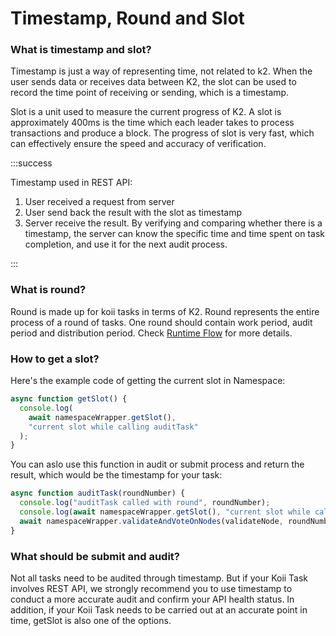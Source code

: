 # Timestamp, Round and Slot

### What is timestamp and slot?

Timestamp is just a way of representing time, not related to k2. When the user sends data or receives data between K2, the slot can be used to record the time point of receiving or sending, which is a timestamp.

Slot is a unit used to measure the current progress of K2. A slot is approximately 400ms is the time which each leader takes to process transactions and produce a block. The progress of slot is very fast, which can effectively ensure the speed and accuracy of verification.

:::success

Timestamp used in REST API:

1. User received a request from server
2. User send back the result with the slot as timestamp
3. Server receive the result. By verifying and comparing whether there is a timestamp, the server can know the specific time and time spent on task completion, and use it for the next audit process.

:::


### What is round?

Round is made up for koii tasks in terms of K2. Round represents the entire process of a round of tasks. One round should contain work period, audit period and distribution period. Check [Runtime Flow](../../what-are-tasks/gradual-consensus.md) for more details.

### How to get a slot?

Here's the example code of getting the current slot in Namespace:

```javascript
async function getSlot() {
  console.log(
    await namespaceWrapper.getSlot(),
    "current slot while calling auditTask"
  );
}
```

You can aslo use this function in audit or submit process and return the result, which would be the timestamp for your task:

```javascript
async function auditTask(roundNumber) {
  console.log("auditTask called with round", roundNumber);
  console.log(await namespaceWrapper.getSlot(), "current slot while calling auditTask");
  await namespaceWrapper.validateAndVoteOnNodes(validateNode, roundNumber);
}
```

### What should be submit and audit?

Not all tasks need to be audited through timestamp. But if your Koii Task involves REST API, we strongly recommend you to use timestamp to conduct a more accurate audit and confirm your API health status. In addition, if your Koii Task needs to be carried out at an accurate point in time, getSlot is also one of the options.



